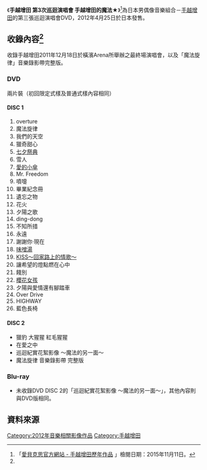 {{Infobox Album
| Name           = 手越增田 第3次巡迴演唱會 手越增田的魔法★
| Type           = [[DVD|DVD]]
| Artist         = [[手越增田|手越增田]]
| Released       = 2012年4月25日<ref ="Johnny's net">「[http://www.johnnys-net.jp/page?id=discoDetail&dataId=1723 Johnny's net]」檢閱日期：2015年11月10日。</ref>
| Genre          = [[J-POP|J-POP]]
| Length         = 269分
| Label          = [[傑尼斯娛樂|傑尼斯娛樂]]
| Chart position = 
| Reviews        = 
| Last album     = [[手越增田_第2次巡迴演唱會_手越增田的愛|手越增田 第2次巡迴演唱會 手越增田的愛]]
| This album     = 手越增田 第3次巡迴演唱會 手越增田的魔法★
| Next album     = [[手越增田_第4次巡迴演唱會_手越增田的青春|手越增田 第4次巡迴演唱會 手越增田的青春]]
}}

《'''手越增田 第3次巡迴演唱會 手越增田的魔法★'''》<ref name="#1">「[https://www.avex.com.tw/Artist/artist_disco_songlist.asp?catalogNo=JEJDV54034%2FA 愛貝克思官方網站 - 手越增田歷年作品] {{Wayback|url=https://www.avex.com.tw/Artist/artist_disco_songlist.asp?catalogNo=JEJDV54034%2FA |date=20160304202700 }}」檢閱日期：2015年11月11日。</ref>為日本男偶像音樂組合－[[手越增田|手越增田]]的第三張巡迴演唱會DVD，2012年4月25日於日本發售。

== 收錄內容<ref name="#1"/> ==
收錄手越增田2011年12月18日於橫濱Arena所舉辦之最終場演唱會，以及「魔法旋律」音樂錄影帶完整版。

=== DVD ===
兩片裝（初回限定式樣及普通式樣內容相同）

==== DISC 1 ====
# overture	
# 魔法旋律
# 我們的天空
# 獵奇甜心
# [[七夕祭典_(手越增田)|七夕祭典]]
# 雪人
# [[愛的小傘|愛的小傘]]
# Mr. Freedom
# 噴嚏
# 畢業紀念冊
# 遺忘之物
# 花火
# 夕陽之歌
# ding-dong
# 不知所措
# 永遠
# 謝謝你‧現在
# [[味噌湯_(手越增田)|味噌湯]]
# [[KISS～回家路上的情歌～|KISS～回家路上的情歌～]]
# 讓希望的燈點燃在心中
# 餞別
# [[櫻花女孩|櫻花女孩]]
# 夕陽與愛情還有腳踏車
# Over Drive
# HIGHWAY
# 藍色長椅    <br>

==== DISC 2 ====
* 獵豹 大猩猩 紅毛猩猩
* 在愛之中
* 巡迴紀實花絮影像 ～魔法的另一面～
* 魔法旋律 音樂錄影帶 完整版

=== Blu-ray ===
* 未收錄DVD DISC 2的「巡迴紀實花絮影像 ～魔法的另一面～」，其他內容則與DVD版相同。

== 資料來源 ==
<references/>

{{手越增田}}

[[Category:2012年音樂相關影像作品|Category:2012年音樂相關影像作品]]
[[Category:手越增田|Category:手越增田]]